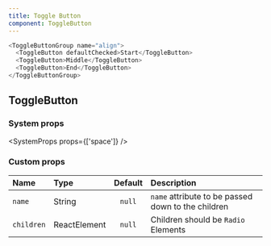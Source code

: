```yaml
---
title: Toggle Button
component: ToggleButton
---
```


```js live=true
<ToggleButtonGroup name="align">
  <ToggleButton defaultChecked>Start</ToggleButton>
  <ToggleButton>Middle</ToggleButton>
  <ToggleButton>End</ToggleButton>
</ToggleButtonGroup>
```

## ToggleButton

### System props

<SystemProps props={['space']} />

### Custom props

| Name       | Type         | Default | Description                                        |
| :--------- | :----------- | :-----: | :------------------------------------------------- |
| `name`     | String       | `null`  | `name` attribute to be passed down to the children |
| `children` | ReactElement | `null`  | Children should be `Radio` Elements                |
